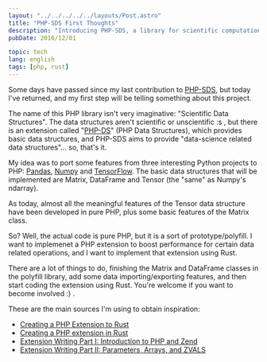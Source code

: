 ```yaml
---
layout: "../../../../../layouts/Post.astro"
title: "PHP-SDS First Thoughts"
description: "Introducing PHP-SDS, a library for scientific computations on PHP."
pubDate: 2016/12/01

topic: tech
lang: english
tags: [php, rust]
---
```


Some days have passed since my last contribution to [PHP-SDS](https://github.com/castarco/php-sds-polyfill), but today
I've returned, and my first step will be telling something about this project.

The name of this PHP library isn't very imaginative: "Scientific Data Structures". The data structures aren't scientific
or unscientific :s , but there is an extension called "[PHP-DS](https://github.com/php-ds)" (PHP Data Structures), which
provides basic data structures, and PHP-SDS aims to provide "data-science related data structures"... so, that's it.

My idea was to port some features from three interesting Python projects to PHP: [Pandas](http://pandas.pydata.org/),
[Numpy](http://www.numpy.org/) and [TensorFlow](https://www.tensorflow.org/). The basic data structures that will be
implemented are Matrix, DataFrame and Tensor (the "same" as Numpy's ndarray).

As today, almost all the meaningful features of the Tensor data structure have been developed in pure PHP, plus some
basic features of the Matrix class.

So? Well, the actual code is pure PHP, but it is a sort of prototype/polyfill. I want to implemenet a PHP extension to
boost performance for certain data related operations, and I want to implement that extension using Rust.

There are a lot of things to do, finishing the Matrix and DataFrame classes in the polyfill library, add some data
importing/exporting features, and then start coding the extension using Rust. You're welcome if you want to become
involved :) .

These are the main sources I'm using to obtain inspiration:

- [Creating a PHP Extension to Rust](http://hermanradtke.com/2015/08/03/creating-a-php-extension-to-rust.html)
- [Creating a PHP extension in Rust](https://jaredonline.svbtle.com/creating-a-php-extension-in-rust)
- [Extension Writing Part I: Introduction to PHP and Zend](http://devzone.zend.com/303/extension-writing-part-i-introduction-to-php-and-zend)
- [Extension Writing Part II: Parameters, Arrays, and ZVALS](http://devzone.zend.com/317/extension-writing-part-ii-parameters-arrays-and-zvals)
